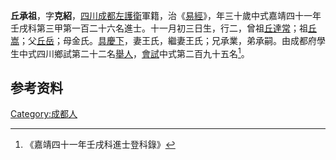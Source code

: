{{明清人物信息框
| 姓名 = 丘承祖
| 原名 =
| 圖片名稱= 
| 圖片大小 =
| 圖片說明 = 
| 最高職務 =
| 國家 = 大明 
| 爵位 =
| 籍貫 = [[四川|四川]][[成都左護衛|成都左護衛]]
| 族裔 = 
| 字號 = 
| 諡號 =
| 出生日期 = 十一月初三日
| 出生地點 =
| 逝世日期 = 卒年不詳
| 逝世地點 =
| 墓葬 =
| 配偶 = 王氏、王氏
| 親屬 = 曾祖[[丘達常|丘達常]]，祖[[丘嵩|丘嵩]]，父[[丘岳|丘岳]]，母金氏
| 出身 =
* 嘉靖四十一年壬戌科同進士出身
| 經歷 =
| 著作 =  
}}
'''丘承祖'''{{BD|1533年||？年||}}，字'''克紹'''，[[四川|四川]][[成都左護衛|成都左護衛]]軍籍，治《[[易經|易經]]》，年三十歲中式嘉靖四十一年壬戌科第三甲第一百二十六名進士。十一月初三日生，行二，曾祖[[丘達常|丘達常]]；祖[[丘嵩|丘嵩]]；父[[丘岳|丘岳]]；母金氏。[[具慶下|具慶下]]，妻王氏，繼妻王氏；兄承業，弟承嗣。由成都府學生中式四川鄉試第二十二名[[舉人|舉人]]，[[會試|會試]]中式第二百九十五名<ref>《嘉靖四十一年壬戌科進士登科錄》</ref>。

== 参考资料 ==
{{reflist}}

{{嘉靖四十一年壬戌科殿试金榜}}

{{Authority control}}
{{DEFAULTSORT:}}
[[Category:成都人|Category:成都人]]


{{明朝人物小作品}}